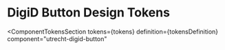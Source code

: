 <!-- @license CC0-1.0 -->


<Meta id="web-component-digid-button--design-tokens" title="Web Component/DigiD Button/Design Tokens" />

# DigiD Button Design Tokens

<ComponentTokensSection
  tokens={tokens}
  definition={tokensDefinition}
  component="utrecht-digid-button"
></ComponentTokensSection>
